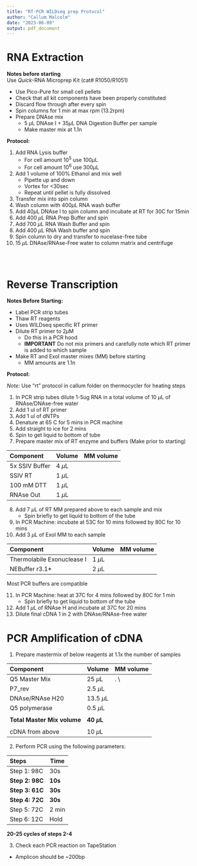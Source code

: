 ```yaml
---
title: "RT-PCR WILDseq prep Protocol"
author: "Callum Malcolm"
date: "2023-06-09"
output: pdf_document
---
```

# RNA Extraction

**Notes before starting**  
Use *Quick*-RNA Microprep Kit (cat# R1050/R1051)

* Use Pico-Pure for small cell pellets
* Check that all kit components have been properly constituted
* Discard flow through after every spin
* Spin columns for 1 min at max rpm (13.2rpm)
* Prepare DNAse mix
  + 5 $\mu$L DNAse I + 35$\mu$L DNA Digestion Buffer per sample
  + Make master mix at 1.1n  


**Protocol:**

1. Add RNA Lysis buffer  
    - For cell amount 10^5^ use 100$\mu$L 
    - For cell amount 10^6^ use 300$\mu$L
2. Add 1 volume of 100% Ethanol and mix well   
    - Pipette up and down
    - Vortex for <30sec
    - Repeat until pellet is fully dissolved  
3. Transfer mix into spin column  
4. Wash column with 400$\mu$L RNA wash buffer  
5. Add 40$\mu$L DNAse I to spin column and incubate at RT for 30C for 15min  
6. Add 400 $\mu$L RNA Prep Buffer and spin  
7. Add 700 $\mu$L RNA Wash Buffer and spin  
8. Add 400 $\mu$L RNA Wash buffer and spin  
9. Spin column to dry and transfer to nucelase-free tube  
10. 15 $\mu$L DNAse/RNAse-Free water to column matrix and centrifuge  

    
\
\

# Reverse Transcription

**Notes Before Starting:**  

  * Label PCR strip tubes
  * Thaw RT reagents
  * Uses WILDseq specific RT primer
  * Dilute RT primer to 2$\mu$M  
    - Do this in a PCR hood
    - **IMPORTANT** Do not mix primers and carefully note which RT primer is added to which sample
  * Make RT and ExoI master mixes (MM) before starting  
    - MM amounts are 1.1n  

**Protocol:**  

*Note:* Use "rt" protocol in callum folder on thermocycler for heating steps  

1. In PCR strip tubes dilute 1-5ug RNA in a total volume of 10 $\mu$L of RNAse/DNAse-free water  
2. Add 1 ul of RT primer  
3. Add 1 ul of dNTPs 
4. Denature at 65 C for 5 mins in PCR machine  
5. Add straight to ice for 2 mins  
6. Spin to get liquid to bottom of tube  
7. Prepare master mix of RT enzyme and buffers (Make prior to starting)   

|Component       |Volume|   MM volume  |
|:--------------|----|-----------------|
| 5x SSIV Buffer | 4 $\mu$L |          |
| SSIV RT        | 1 $\mu$L |          |
| 100 mM DTT     | 1 $\mu$L |          |
| RNAse Out      | 1 $\mu$L |          |


8. Add 7 $\mu$L of RT MM prepared above to each sample and mix  
    - Spin briefly to get liquid to bottom of the tube  
9. In PCR Machine: incubate at 53C for 10 mins followed by 80C for 10 mins  
10. Add 3 $\mu$L of ExoI MM to each sample

|Component       |Volume|   MM volume  |
|:--------------|----|-----------------|
| Thermolabile Exonuclease I  | 1 $\mu$L |          |
| NEBuffer r3.1*        | 2 $\mu$L |          |

\center * Most PCR buffers are compatible \center

11. In PCR Machine: heat at 37C for 4 mins followed by 80C for 1 min  
    - Spin briefly to get liquid to bottom of the tube 
10. Add 1 $\mu$L of RNAse H and incubate at 37C for 20 mins  
11. Dilute final cDNA 1 in 2 with DNAse/RNAse-free water  


# PCR Amplification of cDNA

1. Prepare mastermix of below reagents at 1.1x the number of samples

|Component       |Volume| MM volume |
|:--------------|----|--------------|
| Q5 Master Mix | 25 $\mu$L |.    \
| P5_R1_fwd (100$\mu$M)| 2.5 $\mu$L |
|P7_rev                | 2.5 $\mu$L |
| DNAse/RNAse H20      | 13.5 $\mu$L |
| Q5 polymerase        | 0.5 $\mu$L |
|||
| **Total Master Mix volume**|**40 $\mu$L** |
|||
| cDNA from above        | 10 $\mu$L |  

2. Perform PCR using the following parameters:  

|Steps       |Time|
|:--------------|----|
|Step 1: 98C    | 30s |
| **Step 2: 98C** | **10s**|
| **Step 3: 61C** | **30s**| 
| **Step 4: 72C** | **30s**|
|Step 5: 72C    | 2 min |
|Step 6: 12C    | Hold |  

\center __20-25 cycles of steps 2-4__  \center


3. Check each PCR reaction on TapeStation
  - Amplicon should be ~200bp


 






